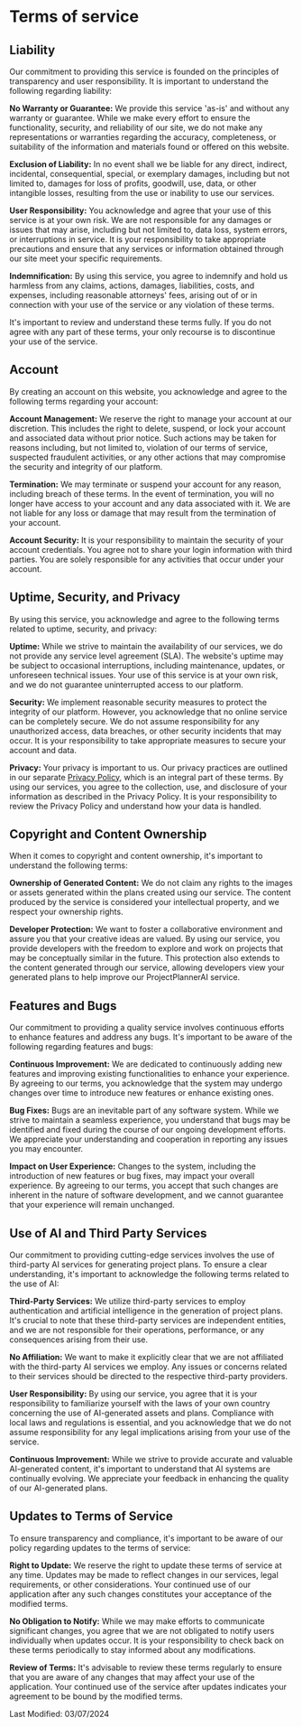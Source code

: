 # Terms of service

## Liability

Our commitment to providing this service is founded on the principles of
transparency and user responsibility. It is important to understand the
following regarding liability:

**No Warranty or Guarantee:** We provide this service 'as-is'
and without any warranty or guarantee. While we make every effort to ensure the functionality,
security, and reliability of our site, we do not make any representations or warranties
regarding the accuracy, completeness, or suitability of the information and materials
found or offered on this website.

**Exclusion of Liability:** In no event shall we be liable for any direct,
indirect, incidental, consequential, special, or exemplary damages, including but
not limited to, damages for loss of profits, goodwill, use, data, or other intangible
losses, resulting from the use or inability to use our services.

**User Responsibility:** You acknowledge and agree that your use of this
service is at your own risk. We are not responsible for any damages or issues that
may arise, including but not limited to, data loss, system errors, or interruptions
in service. It is your responsibility to take appropriate precautions and ensure
that any services or information obtained through our site meet your specific requirements.

**Indemnification:** By using this service, you agree to indemnify and hold
us harmless from any claims, actions, damages, liabilities, costs, and expenses,
including reasonable attorneys' fees, arising out of or in connection with your
use of the service or any violation of these terms.

It's important to review and understand these terms fully. If you
do not agree with any part of these terms, your only recourse is to
discontinue your use of the service.

## Account

By creating an account on this website, you acknowledge and agree to the
following terms regarding your account:

**Account Management:** We reserve the right to manage your account at our
discretion. This includes the right to delete, suspend, or lock your account and
associated data without prior notice. Such actions may be taken for reasons including,
but not limited to, violation of our terms of service, suspected fraudulent activities,
or any other actions that may compromise the security and integrity of our platform.

**Termination:** We may terminate or suspend your account for any reason,
including breach of these terms. In the event of termination, you will no longer
have access to your account and any data associated with it. We are not liable for
any loss or damage that may result from the termination of your account.

**Account Security:** It is your responsibility to maintain the security
of your account credentials. You agree not to share your login information with third
parties. You are solely responsible for any activities that occur under your account.

## Uptime, Security, and Privacy

By using this service, you acknowledge and agree to the following terms
related to uptime, security, and privacy:

**Uptime:** While we strive to maintain the availability of our services,
we do not provide any service level agreement (SLA). The website's uptime may
be subject to occasional interruptions, including maintenance, updates, or unforeseen
technical issues. Your use of this service is at your own risk, and we do not guarantee
uninterrupted access to our platform.

**Security:** We implement reasonable security measures to protect the integrity
of our platform. However, you acknowledge that no online service can be completely
secure. We do not assume responsibility for any unauthorized access, data breaches,
or other security incidents that may occur. It is your responsibility to take appropriate
measures to secure your account and data.

**Privacy:** Your privacy is important to us. Our privacy practices are
outlined in our separate <a href="/privacy-policy">Privacy Policy</a>, which is an integral part of these terms. By using our services, you agree to the
collection, use, and disclosure of your information as described in the Privacy Policy.
It is your responsibility to review the Privacy Policy and understand how your data
is handled.

## Copyright and Content Ownership

When it comes to copyright and content ownership, it's important to
understand the following terms:

**Ownership of Generated Content:** We do not claim any rights to the images
or assets generated within the plans created using our service. The content produced
by the service is considered your intellectual property, and we respect your ownership
rights.

**Developer Protection:** We want to foster a collaborative environment
and assure you that your creative ideas are valued. By using our service, you provide
developers with the freedom to explore and work on projects that may be conceptually
similar in the future. This protection also extends to the content generated through
our service, allowing developers view your generated plans to help improve our ProjectPlannerAI
service.

## Features and Bugs

Our commitment to providing a quality service involves continuous
efforts to enhance features and address any bugs. It's important to
be aware of the following regarding features and bugs:

**Continuous Improvement:** We are dedicated to continuously adding new
features and improving existing functionalities to enhance your experience. By agreeing
to our terms, you acknowledge that the system may undergo changes over time to introduce
new features or enhance existing ones.

**Bug Fixes:** Bugs are an inevitable part of any software system. While
we strive to maintain a seamless experience, you understand that bugs may be identified
and fixed during the course of our ongoing development efforts. We appreciate your
understanding and cooperation in reporting any issues you may encounter.

**Impact on User Experience:** Changes to the system, including the introduction
of new features or bug fixes, may impact your overall experience. By agreeing to
our terms, you accept that such changes are inherent in the nature of software development,
and we cannot guarantee that your experience will remain unchanged.

## Use of AI and Third Party Services

Our commitment to providing cutting-edge services involves the use of
third-party AI services for generating project plans. To ensure a clear
understanding, it's important to acknowledge the following terms
related to the use of AI:

**Third-Party Services:** We utilize third-party services to employ authentication
and artificial intelligence in the generation of project plans. It's crucial
to note that these third-party services are independent entities, and we are not
responsible for their operations, performance, or any consequences arising from their
use.

**No Affiliation:** We want to make it explicitly clear that we are not
affiliated with the third-party AI services we employ. Any issues or concerns related
to their services should be directed to the respective third-party providers.

**User Responsibility:** By using our service, you agree that it is your
responsibility to familiarize yourself with the laws of your own country concerning
the use of AI-generated assets and plans. Compliance with local laws and regulations
is essential, and you acknowledge that we do not assume responsibility for any legal
implications arising from your use of the service.

**Continuous Improvement:** While we strive to provide accurate and valuable
AI-generated content, it's important to understand that AI systems are continually
evolving. We appreciate your feedback in enhancing the quality of our AI-generated
plans.

## Updates to Terms of Service

To ensure transparency and compliance, it's important to be aware
of our policy regarding updates to the terms of service:

**Right to Update:** We reserve the right to update these terms of service
at any time. Updates may be made to reflect changes in our services, legal requirements,
or other considerations. Your continued use of our application after any such changes
constitutes your acceptance of the modified terms.

**No Obligation to Notify:** While we may make efforts to communicate significant
changes, you agree that we are not obligated to notify users individually when updates
occur. It is your responsibility to check back on these terms periodically to stay
informed about any modifications.

**Review of Terms:** It's advisable to review these terms regularly
to ensure that you are aware of any changes that may affect your use of the application.
Your continued use of the service after updates indicates your agreement to be bound
by the modified terms.

Last Modified: 03/07/2024
